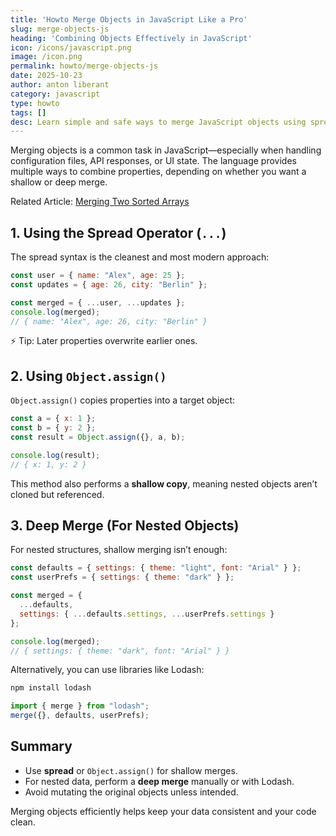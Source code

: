 ```yaml
---
title: 'Howto Merge Objects in JavaScript Like a Pro'
slug: merge-objects-js
heading: 'Combining Objects Effectively in JavaScript'
icon: /icons/javascript.png
image: /icon.png
permalink: howto/merge-objects-js
date: 2025-10-23
author: anton liberant
category: javascript
type: howto
tags: []
desc: Learn simple and safe ways to merge JavaScript objects using spread syntax, Object.assign(), and deep merge techniques with examples.
---
```


Merging objects is a common task in JavaScript—especially when handling configuration files, API responses, or UI state. The language provides multiple ways to combine properties, depending on whether you want a shallow or deep merge.

Related Article: [Merging Two Sorted Arrays](https://jsdev.space/snippets/merge-sorted-arrays/)

## 1. Using the Spread Operator (`...`)

The spread syntax is the cleanest and most modern approach:

```js 
const user = { name: "Alex", age: 25 };
const updates = { age: 26, city: "Berlin" };

const merged = { ...user, ...updates };
console.log(merged); 
// { name: "Alex", age: 26, city: "Berlin" }
```

⚡ Tip: Later properties overwrite earlier ones.

## 2. Using `Object.assign()`

`Object.assign()` copies properties into a target object:

```js 
const a = { x: 1 };
const b = { y: 2 };
const result = Object.assign({}, a, b);

console.log(result); 
// { x: 1, y: 2 }
```

This method also performs a **shallow copy**, meaning nested objects aren’t cloned but referenced.

## 3. Deep Merge (For Nested Objects)

For nested structures, shallow merging isn’t enough:

```js 
const defaults = { settings: { theme: "light", font: "Arial" } };
const userPrefs = { settings: { theme: "dark" } };

const merged = {
  ...defaults,
  settings: { ...defaults.settings, ...userPrefs.settings }
};

console.log(merged);
// { settings: { theme: "dark", font: "Arial" } }
```

Alternatively, you can use libraries like Lodash:

```bash 
npm install lodash
```

```js 
import { merge } from "lodash";
merge({}, defaults, userPrefs);
```

## Summary

- Use **spread** or `Object.assign()` for shallow merges.
- For nested data, perform a **deep merge** manually or with Lodash.
- Avoid mutating the original objects unless intended.

Merging objects efficiently helps keep your data consistent and your code clean.